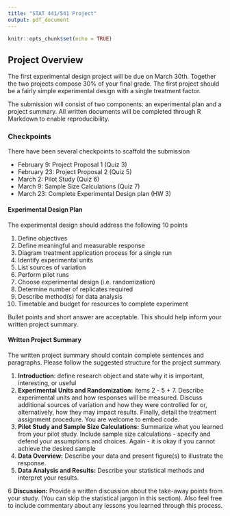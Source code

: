 ```yaml
---
title: "STAT 441/541 Project"
output: pdf_document
---
```


```r
knitr::opts_chunk$set(echo = TRUE)
```

## Project Overview
The first experimental design project will be due on March 30th. Together the two projects compose 30% of your final grade. The first project should be a fairly simple experimental design with a single treatment factor. 

The submission will consist of two components: an experimental plan and a project summary. All written documents will be completed through R Markdown to enable reproducibility.


### Checkpoints

There have been several checkpoints to scaffold the submission

- February 9: Project Proposal 1 (Quiz 3)
- February 23: Project Proposal 2 (Quiz 5)
- March 2: Pilot Study (Quiz 6)
- March 9: Sample Size Calculations (Quiz 7)
- March 23: Complete Experimental Design plan (HW 3)

#### Experimental Design Plan

The experimental design should address the following 10 points

1. Define objectives
2. Define meaningful and measurable response
3. Diagram treatment application process for a single run
4. Identify experimental units
5. List sources of variation
6. Perform pilot runs
7. Choose experimental design (i.e. randomization)
8. Determine number of replicates required
9. Describe method(s) for data analysis
10. Timetable and budget for resources to complete experiment

Bullet points and short answer are acceptable. This should help inform your written project summary.


#### Written Project Summary

The written project summary should contain complete sentences and paragraphs. Please follow the suggested structure for the project summary.

1. __Introduction__: define research object and state why it is important, interesting, or useful
2. __Experimental Units and Randomization:__ items 2 - 5 + 7. Describe experimental units and how responses will be measured. Discuss additional sources of variation and how they were controlled for or, alternatively, how they may impact results. Finally, detail the treatment assignment procedure. You are welcome to embed code.
3. __Pilot Study and Sample Size Calculations:__ Summarize what you learned from your pilot study. Include sample size calculations - specify and defend your assumptions and choices. Again - it is okay if you cannot achieve the desired sample 
4. __Data Overview:__ Describe your data and present figure(s) to illustrate the response.
5. __Data Analysis and Results:__ Describe your statistical methods and interpret your results.

6 __Discussion:__ Provide a written discussion about the take-away points from your study. (You can skip the statistical jargon in this section). Also feel free to include commentary about any lessons you learned through this process.